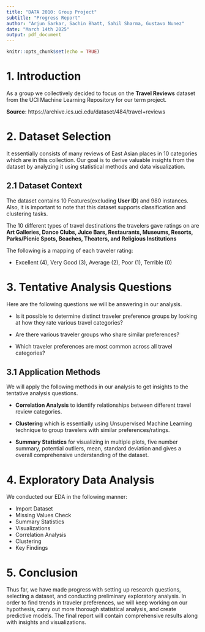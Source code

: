 ```yaml
---
title: "DATA 2010: Group Project"
subtitle: "Progress Report"
author: "Arjun Sarkar, Sachin Bhatt, Sahil Sharma, Gustavo Nunez"
date: "March 14th 2025"
output: pdf_document
---
```


```r
knitr::opts_chunk$set(echo = TRUE)
```

# 1. Introduction

As a group we collectively decided to focus on the **Travel Reviews** dataset from the UCI Machine Learning Repository for our term project.

**Source**: https://archive.ics.uci.edu/dataset/484/travel+reviews

# 2. Dataset Selection

It essentially consists of many reviews of East Asian places in 10 categories which are in this collection. Our goal is to derive valuable insights from the dataset by analyzing it using statistical methods and data visualization.

## 2.1 Dataset Context

The dataset contains 10 Features(excluding **User ID**) and 980 instances. Also, it is important to note that this dataset supports classification and clustering tasks.

The 10 different types of travel destinations the travelers gave ratings on are **Art Galleries, Dance Clubs, Juice Bars, Restaurants, Museums, Resorts, Parks/Picnic Spots, Beaches, Theaters, and Religious Institutions**

The following is a mapping of each traveler rating: 

- Excellent (4), Very Good (3), Average (2), Poor (1), Terrible (0)

# 3. Tentative Analysis Questions

Here are the following questions we will be answering in our analysis.

- Is it possible to determine distinct traveler preference groups by looking at how they rate various travel categories?

- Are there various traveler groups who share similar preferences?

- Which traveler preferences are most common across all travel categories?

## 3.1 Application Methods

We will apply the following methods in our analysis to get insights to the tentative analysis questions.

- **Correlation Analysis** to identify relationships between different travel review categories.

- **Clustering** which is essentially using Unsupervised Machine Learning technique to group travelers with similar preferences/ratings.

- **Summary Statistics** for visualizing in multiple plots, five number summary, potential outliers, mean, standard deviation and gives a overall comprehensive understanding of the dataset.

# 4. Exploratory Data Analysis

We conducted our EDA in the following manner:

- Import Dataset
- Missing Values Check
- Summary Statistics
- Visualizations
- Correlation Analysis
- Clustering
- Key Findings

# 5. Conclusion

Thus far, we have made progress with setting up research questions, selecting a dataset, and conducting preliminary exploratory analysis. In order to find trends in traveler preferences, we will keep working on our hypothesis, carry out more thorough statistical analysis, and create predictive models. The final report will contain comprehensive results along with insights and visualizations.


